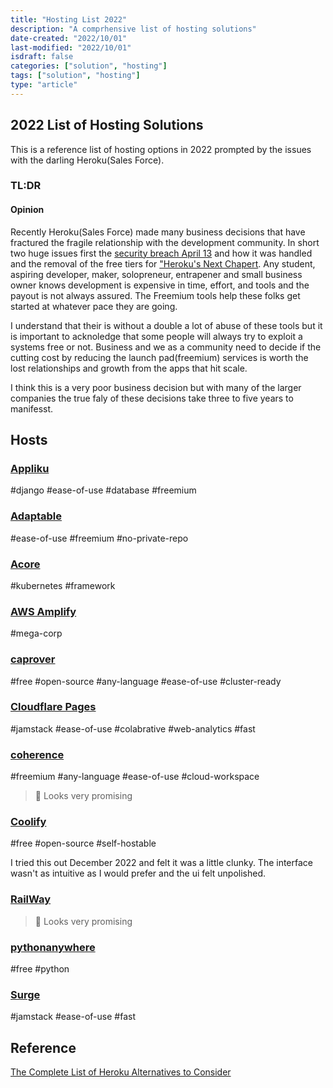 ```yaml
---
title: "Hosting List 2022"
description: "A comprhensive list of hosting solutions"
date-created: "2022/10/01"
last-modified: "2022/10/01"
isdraft: false
categories: ["solution", "hosting"]
tags: ["solution", "hosting"]
type: "article"
---
```


## 2022 List of Hosting Solutions

This is a reference list of hosting options in 2022 prompted by the issues with the darling Heroku(Sales Force).

### TL:DR

#### Opinion

Recently Heroku(Sales Force) made many business decisions that have fractured the fragile relationship with the development community. In short two huge issues first the [security breach April 13](https://status.heroku.com/incidents/2413) and how it was handled and the removal of the free tiers for ["Heroku's Next Chapert](https://blog.heroku.com/next-chapter). Any student, aspiring developer, maker, solopreneur, entrapener and small business owner knows development is expensive in time, effort, and tools and the payout is not always assured. The Freemium tools help these folks get started at whatever pace they are going.

I understand that their is without a double a lot of abuse of these tools but it is important to acknoledge that some people will always try to exploit a systems free or not. Business and we as a community need to decide if the cutting cost by reducing the launch pad(freemium) services is worth the lost relationships and growth from the apps that hit scale.

I think this is a very poor business decision but with many of the larger companies the true faly of these decisions take three to five years to manifesst.

## Hosts

### [Appliku](https://appliku.com/)

\#django \#ease-of-use \#database \#freemium

### [Adaptable](https://adaptable.io/)

\#ease-of-use \#freemium \#no-private-repo

### [Acore](https://acorn.io/)

\#kubernetes \#framework

### [AWS Amplify](https://aws.amazon.com/amplify/)

\#mega-corp

### [caprover](https://caprover.com/)

\#free \#open-source \#any-language \#ease-of-use \#cluster-ready

### [Cloudflare Pages](https://pages.cloudflare.com/)

\#jamstack \#ease-of-use \#colabrative \#web-analytics \#fast

### [coherence](https://www.withcoherence.com/)

\#freemium \#any-language \#ease-of-use \#cloud-workspace

> 🤔 Looks very promising

### [Coolify](https://coolify.io/)

\#free \#open-source \#self-hostable

I tried this out December 2022 and felt it was a little clunky. The interface wasn't as intuitive as I would prefer and the ui felt unpolished. 

### [RailWay](https://railway.app/)

> 🤔 Looks very promising

### [pythonanywhere](https://www.pythonanywhere.com/)

\#free \#python

### [Surge](https://surge.sh/)

\#jamstack \#ease-of-use \#fast

## Reference

[The Complete List of Heroku Alternatives to Consider](https://dev.to/zevir/the-complete-list-of-heroku-alternatives-to-consider-1l8o)

